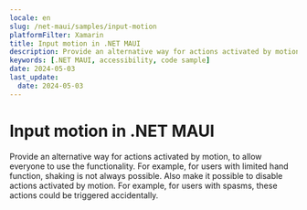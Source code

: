 ```yaml
---
locale: en
slug: /net-maui/samples/input-motion
platformFilter: Xamarin
title: Input motion in .NET MAUI
description: Provide an alternative way for actions activated by motion, to allow everyone to use the functionality.
keywords: [.NET MAUI, accessibility, code sample]
date: 2024-05-03
last_update:
  date: 2024-05-03
---
```


# Input motion in .NET MAUI

Provide an alternative way for actions activated by motion, to allow everyone to use the functionality. For example, for users with limited hand function, shaking is not always possible. Also make it possible to disable actions activated by motion. For example, for users with spasms, these actions could be triggered accidentally.

<CodeSample id="input-motion" locale="en" platform="net-maui"/>
